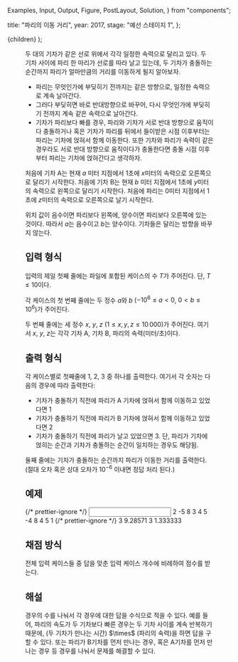   Examples,
  Input,
  Output,
  Figure,
  PostLayout,
  Solution,
} from "components";

  title: "파리의 이동 거리",
  year: 2017,
  stage: "예선 스테이지 1",
};

  <PostLayout meta={meta}>{children}</PostLayout>
);

<Figure src="/2017/k5888200/1502788857112.png" alt="" />

두 대의 기차가 같은 선로 위에서 각각 일정한 속력으로 달리고 있다. 두 기차 사이에 파리 한 마리가 선로를 따라 날고 있는데, 두 기차가 충돌하는 순간까지 파리가 얼마만큼의 거리를 이동하게 될지 알아보자.

- 파리는 무엇인가에 부딪히기 전까지는 같은 방향으로, 일정한 속력으로 계속 날아간다.
- 그러다 부딪히면 바로 반대방향으로 바꾸어, 다시 무엇인가에 부딪히기 전까지 계속 같은 속력으로 날아간다.
- 기차가 파리보다 빠를 경우, 파리와 기차가 서로 반대 방향으로 움직이다 충돌하거나 혹은 기차가 파리를 뒤에서 들이받은 시점 이후부터는 파리는 기차에 얹혀서 함께 이동한다. 또한 기차와 파리가 속력이 같은 경우라도 서로 반대 방향으로 움직이다가 충돌한다면 충돌 시점 이후부터 파리는 기차에 얹혀간다고 생각하자.

처음에 기차 A는 현재 $a$ 미터 지점에서 $1$초에 $x$미터의 속력으로 오른쪽으로 달리기 시작한다.
처음에 기차 B는 현재 $b$ 미터 지점에서 $1$초에 $y$미터의 속력으로 왼쪽으로 달리기 시작한다.
처음에 파리는 $0$미터 지점에서 $1$초에 $z$미터의 속력으로 오른쪽으로 날기 시작한다.

위치 값이 음수이면 파리보다 왼쪽에, 양수이면 파리보다 오른쪽에 있는 것이다. 따라서 $a$는 음수이고 $b$는 양수이다. 기차들은 달리는 방향을 바꾸지 않는다.

## 입력 형식

입력의 제일 첫째 줄에는 파일에 포함된 케이스의 수 $T$가 주어진다. 단, $T \le 10$이다.

각 케이스의 첫 번째 줄에는 두 정수 $a$와 $b$ ($-10^6 \le a < 0$, $0 < b \le 10^6$)가 주어진다.

두 번째 줄에는 세 정수 $x$, $y$, $z$ ($1 \le x, y, z \le 10\,000$)가 주어진다.
여기서 $x$, $y$, $z$는 각각 기차 A, 기차 B, 파리의 속력(미터/초)이다.

## 출력 형식

각 케이스별로 첫째줄에 $1$, $2$, $3$ 중 하나를 출력한다. 여기서 각 숫자는 다음의 경우에 따라 출력한다:

- 기차가 충돌하기 직전에 파리가 A 기차에 얹혀서 함께 이동하고 있었다면 $1$
- 기차가 충돌하기 직전에 파리가 B 기차에 얹혀서 함께 이동하고 있었다면 $2$
- 기차가 충돌하기 직전에 파리가 날고 있었으면 $3$. 단, 파리가 기차에 얹히는 순간과 기차가 충돌하는 순간이 일치하는 경우도 해당됨.

둘째 줄에는 기차가 충돌하는 순간까지 파리가 이동한 거리를 출력한다. (절대 오차 혹은 상대 오차가 $10^{-6}$ 이내면 정답 처리 된다.)

## 예제

<Examples>
  {/* prettier-ignore */}
  <Input>
2
-5 8
3 4 5
-4 8
4 5 1
  </Input>
  {/* prettier-ignore */}
  <Output>
3
9.28571
3
1.333333
  </Output>
</Examples>

## 채점 방식

전체 입력 케이스들 중 답을 맞춘 입력 케이스 개수에 비례하여 점수를 받는다.

## 해설

<Solution>
  경우의 수를 나눠서 각 경우에 대한 답을 수식으로 적을 수 있다. 예를 들어,
  파리의 속도가 두 기차보다 빠른 경우는 두 기차 사이를 계속 반복하기 때문에, (두
  기차가 만나는 시간) $\times$ (파리의 속력)을 하면 답을 구할 수 있다. 또는
  파리가 B기차를 먼저 만나는 경우, 혹은 A기차를 먼저 만나는 경우 등 경우를
  나눠서 문제를 해결할 수 있다.
</Solution>
